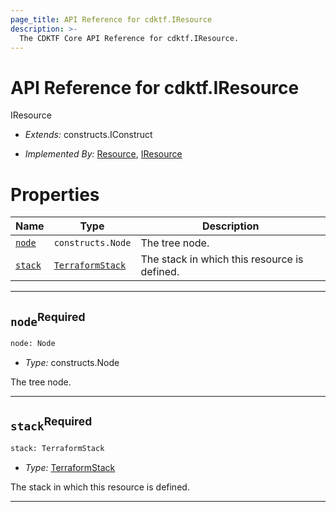 ```yaml
---
page_title: API Reference for cdktf.IResource
description: >-
  The CDKTF Core API Reference for cdktf.IResource.
---
```


<!-- This file is generated through yarn generate-docs -->

# API Reference for cdktf.IResource

   IResource <a name="IResource" id="cdktf.IResource"></a>
  
  - *Extends:* constructs.IConstruct
  
  - *Implemented By:* <a href="#cdktf.Resource">Resource</a>, <a href="#cdktf.IResource">IResource</a>
  
  
  # Properties <a name="Properties" id="Properties"></a>
  
  | **Name** | **Type** | **Description** |
  | --- | --- | --- |
  | <code><a href="#cdktf.IResource.property.node">node</a></code> | <code>constructs.Node</code> | The tree node. |
  | <code><a href="#cdktf.IResource.property.stack">stack</a></code> | <code><a href="#cdktf.TerraformStack">TerraformStack</a></code> | The stack in which this resource is defined. |
  
  ---
  
  ## `node`<sup>Required</sup> <a name="node" id="cdktf.IResource.property.node"></a>
  
  ```python
  node: Node
  ```
  
  - *Type:* constructs.Node
  
  The tree node.
  
  ---
  
  ## `stack`<sup>Required</sup> <a name="stack" id="cdktf.IResource.property.stack"></a>
  
  ```python
  stack: TerraformStack
  ```
  
  - *Type:* <a href="#cdktf.TerraformStack">TerraformStack</a>
  
  The stack in which this resource is defined.
  
  ---
  

